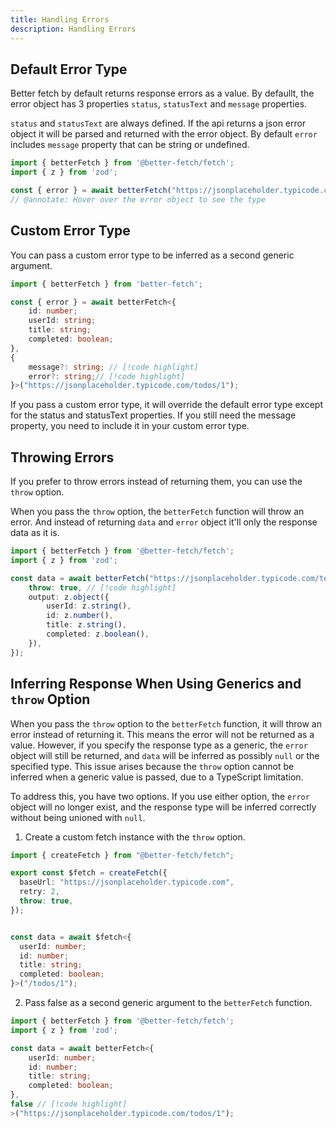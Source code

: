 ```yaml
---
title: Handling Errors
description: Handling Errors
---
```


## Default Error Type
Better fetch by default returns response errors as a value. By defaullt, the error object has 3 properties `status`, `statusText` and `message` properties.

`status` and `statusText` are always defined. If the api returns a json error object it will be parsed and returned with the error object. By default `error` includes `message` property that can be string or undefined.

```ts twoslash title="fetch.ts"
import { betterFetch } from '@better-fetch/fetch';
import { z } from 'zod';

const { error } = await betterFetch("https://jsonplaceholder.typicode.com/todos/1");
// @annotate: Hover over the error object to see the type
```
## Custom Error Type
You can pass a custom error type to be inferred as a second generic argument.

```ts
import { betterFetch } from 'better-fetch';

const { error } = await betterFetch<{
    id: number;
    userId: string;
    title: string;
    completed: boolean;
}, 
{ 
    message?: string; // [!code highlight]
    error?: string;// [!code highlight]
}>("https://jsonplaceholder.typicode.com/todos/1");
```

<Callout type="info">
If you pass a custom error type, it will override the default error type except for the status and statusText properties. If you still need the message property, you need to include it in your custom error type.
</Callout>

## Throwing Errors

If you prefer to throw errors instead of returning them, you can use the `throw` option.

When you pass the `throw` option, the `betterFetch` function will throw an error. And instead of returning `data` and `error` object it'll only the response data as it is.

```ts twoslash title="fetch.ts"
import { betterFetch } from '@better-fetch/fetch';
import { z } from 'zod';

const data = await betterFetch("https://jsonplaceholder.typicode.com/todos/1", {
    throw: true, // [!code highlight]
    output: z.object({  
        userId: z.string(),
        id: z.number(),
        title: z.string(),
        completed: z.boolean(),
    }),
});

```

## Inferring Response When Using Generics and `throw` Option

When you pass the `throw` option to the `betterFetch` function, it will throw an error instead of returning it. This means the error will not be returned as a value. However, if you specify the response type as a generic, the `error` object will still be returned, and `data` will be inferred as possibly `null` or the specified type. This issue arises because the `throw` option cannot be inferred when a generic value is passed, due to a TypeScript limitation.

To address this, you have two options. If you use either option, the `error` object will no longer exist, and the response type will be inferred correctly without being unioned with `null`.

1. Create a custom fetch instance with the `throw` option.

```ts twoslash title="fetch.ts"
import { createFetch } from "@better-fetch/fetch";

export const $fetch = createFetch({
  baseUrl: "https://jsonplaceholder.typicode.com",
  retry: 2,
  throw: true,
}); 


const data = await $fetch<{
  userId: number;
  id: number;
  title: string;
  completed: boolean;
}>("/todos/1");
```

2. Pass false as a second generic argument to the `betterFetch` function.

```ts twoslash title="fetch.ts"
import { betterFetch } from '@better-fetch/fetch';
import { z } from 'zod';

const data = await betterFetch<{
    userId: number;
    id: number;
    title: string;
    completed: boolean;
}, 
false // [!code highlight]
>("https://jsonplaceholder.typicode.com/todos/1");
```